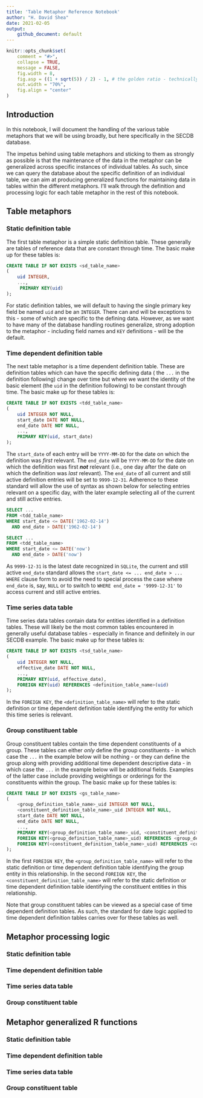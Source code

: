 ```yaml
---
title: 'Table Metaphor Reference Notebook'
author: "H. David Shea"
date: 2021-02-05
output:
    github_document: default
---
```


```r
knitr::opts_chunk$set(
    comment = "#>", 
    collapse = TRUE, 
    message = FALSE,
    fig.width = 8,
    fig.asp = ((1 + sqrt(5)) / 2) - 1, # the golden ratio - technically, the b proportion of a+b when a is 1
    out.width = "70%",
    fig.align = "center"
)
```

## Introduction

In this notebook, I will document the handling of the various table metaphors that we will be using broadly, but here specifically in the SECDB database.

The impetus behind using table metaphors and sticking to them as strongly as possible is that the maintenance of the data in the metaphor can be generalized across specific instances of individual tables.  As such, since we can query the database about the specific definition of an individual table, we can aim at producing generalized functions for maintaining data in tables within the different metaphors.  I'll walk through the definition and processing logic for each table metaphor in the rest of this notebook.

## Table metaphors

### Static definition table

The first table metaphor is a simple static definition table.  These generally are tables of reference data that are constant through time.  The basic make up for these tables is:

```SQL
CREATE TABLE IF NOT EXISTS <sd_table_name>
(
    uid INTEGER,
    ...,
     PRIMARY KEY(uid)
);
```

For static definition tables, we will default to having the single primary key field be named `uid` and be an `INTEGER`.  There can and will be exceptions to this - some of which are specific to the defining data.  However, as we want to have many of the database handling routines generalize, strong adoption to the metaphor - including field names and `KEY` definitions - will be the default.

### Time dependent definition table

The next table metaphor is a time dependent definition table.  These are definition tables which can have the specific defining data ( the `...` in the definition following) change over time but where we want the identity of the basic element (the `uid` in the definition following) to be constant through time.  The basic make up for these tables is:

```SQL
CREATE TABLE IF NOT EXISTS <tdd_table_name>
(
    uid INTEGER NOT NULL,
    start_date DATE NOT NULL,
    end_date DATE NOT NULL,
    ...,
    PRIMARY KEY(uid, start_date)
);
```

The `start_date` of each entry will be `YYYY-MM-DD` for the date on which the definition was _first_ relevant.  The `end_date` will be `YYYY-MM-DD` for the date on which the definition was first _**not**_ relevant (i.e., one day after the date on which the definition was _last_ relevant).  The `end_date` of all current and still active definition entries will be set to `9999-12-31`.  Adherence to these standard will allow the use of syntax as shown below for selecting entries relevant on a specific day, with the later example selecting all of the current and still active entries.

```SQL
SELECT ...
FROM <tdd_table_name>
WHERE start_date <= DATE('1962-02-14')
  AND end_date > DATE('1962-02-14')

SELECT ...
FROM <tdd_table_name>
WHERE start_date <= DATE('now')
  AND end_date > DATE('now')
```

As `9999-12-31` is the latest date recognized in `SQLite`, the current and still active `end_date` standard allows the `start_date <= ... end_date > ...` `WHERE` clause form to avoid the need to special process the case where `end_date` is, say, `NULL` or to switch to `WHERE end_date = '9999-12-31'` to access current and still active entries.

### Time series data table

Time series data tables contain data for entities identified in a definition tables.  These will likely be the most common tables encountered in generally useful database tables - especially in finance and definitely in our SECDB example.  The basic make up for these tables is:

```SQL
CREATE TABLE IF NOT EXISTS <tsd_table_name>
(
    uid INTEGER NOT NULL,
    effective_date DATE NOT NULL,
    ...,
    PRIMARY KEY(uid, effective_date),
    FOREIGN KEY(uid) REFERENCES <definition_table_name>(uid)
);
```

In the `FOREIGN KEY`, the `<definition_table_name>` will refer to the static definition or time dependent definition table identifying the entity for which this time series is relevant.

### Group constituent table

Group constituent tables contain the time dependent constituents of a group.  These tables can either _only_ define the group constituents - in which case the `...` in the example below will be nothing - or they can define the group along with providing additional time dependent descriptive data - in which case the `...` in the example below will be additional fields.  Examples of the latter case include providing weightings or orderings for the constituents within the group.  The basic make up for these tables is:

```SQL
CREATE TABLE IF NOT EXISTS <gs_table_name>
(
    <group_definition_table_name>_uid INTEGER NOT NULL,
    <constituent_definition_table_name>_uid INTEGER NOT NULL,
    start_date DATE NOT NULL,
    end_date DATE NOT NULL,
    ...,
    PRIMARY KEY(<group_definition_table_name>_uid, <constituent_definition_table_name>_uid, start_date),
    FOREIGN KEY(<group_definition_table_name>_uid) REFERENCES <group_definition_table_name>(uid),
    FOREIGN KEY(<constituent_definition_table_name>_uid) REFERENCES <constituent_definition_table_name>(uid)
);
```

In the first `FOREIGN KEY`, the `<group_definition_table_name>` will refer to the static definition or time dependent definition
table identifying the group entity in this relationship.  In the second `FOREIGN KEY`, the `<constituent_definition_table_name>`
will refer to the static definition or time dependent definition table identifying the constituent entities in this relationship.

Note that group constituent tables can be viewed as a special case of time dependent definition tables.  As such, the standard for
date logic applied to time dependent definition tables carries over for these tables as well.

## Metaphor processing logic

### Static definition table

### Time dependent definition table

### Time series data table

### Group constituent table


## Metaphor generalized R functions

### Static definition table

### Time dependent definition table

### Time series data table

### Group constituent table

